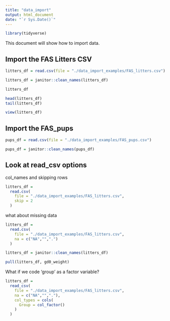 ```yaml
---
title: "data_import"
output: html_document
date: "`r Sys.Date()`"
---
```


```r
library(tidyverse)
```

This document will show how to import data.

## Import the FAS Litters CSV

```r
litters_df = read.csv(file = "./data_import_examples/FAS_litters.csv")

litters_df = janitor::clean_names(litters_df)

```

```r
litters_df

head(litters_df)
tail(litters_df)
```

```r
view(litters_df)
```

## Import the FAS_pups

```r
pups_df = read.csv(file = "./data_import_examples/FAS_pups.csv")

pups_df = janitor::clean_names(pups_df)

```

## Look at read_csv options

col_names and skipping rows

```r
litters_df =
  read.csv(
    file = "./data_import_examples/FAS_litters.csv",
    skip = 2
  )
```

what about missing data
```r
litters_df =
  read.csv(
    file = "./data_import_examples/FAS_litters.csv",
    na = c("NA","",".")
  )

litters_df = janitor::clean_names(litters_df)

pull(litters_df, gd0_weight)
```

What if we code 'group' as a factor variable?

```r
litters_df =
  read_csv(
    file = "./data_import_examples/FAS_litters.csv",
    na = c("NA","","."),
    col_types = cols(
      Group = col_factor()
    )
  )
```





